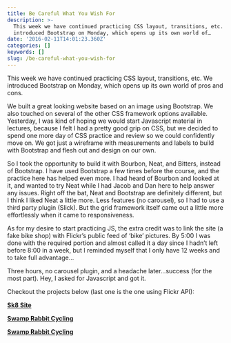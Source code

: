```yaml
---
title: Be Careful What You Wish For
description: >-
  This week we have continued practicing CSS layout, transitions, etc. We
  introduced Bootstrap on Monday, which opens up its own world of…
date: '2016-02-11T14:01:23.360Z'
categories: []
keywords: []
slug: /be-careful-what-you-wish-for
---
```


This week we have continued practicing CSS layout, transitions, etc. We introduced Bootstrap on Monday, which opens up its own world of pros and cons.

We built a great looking website based on an image using Bootstrap. We also touched on several of the other CSS framework options available. Yesterday, I was kind of hoping we would start Javascript material in lectures, because I felt I had a pretty good grip on CSS, but we decided to spend one more day of CSS practice and review so we could confidently move on. We got just a wireframe with measurements and labels to build with Bootstrap and flesh out and design on our own.

So I took the opportunity to build it with Bourbon, Neat, and Bitters, instead of Bootstrap. I have used Bootstrap a few times before the course, and the practice here has helped even more. I had heard of Bourbon and looked at it, and wanted to try Neat while I had Jacob and Dan here to help answer any issues. Right off the bat, Neat and Bootstrap are definitely different, but I think I liked Neat a little more. Less features (no carousel), so I had to use a third party plugin (Slick). But the grid framework itself came out a little more effortlessly when it came to responsiveness.

As for my desire to start practicing JS, the extra credit was to link the site (a fake bike shop) with Flickr’s public feed of ‘bike’ pictures. By 5:00 I was done with the required portion and almost called it a day since I hadn’t left before 8:00 in a week, but I reminded myself that I only have 12 weeks and to take full advantage…

Three hours, no carousel plugin, and a headache later…success (for the most part). Hey, I asked for Javascript and got it.

Checkout the projects below (last one is the one using Flickr API):

[**Sk8 Site**](http://graysonhicks.github.io/tiy-2.1-sk8-site/)

[**Swamp Rabbit Cycling**](http://graysonhicks.github.io/tiy-2.2-bourbon-bike/)

[**Swamp Rabbit Cycling**](http://graysonhicks.github.io/tiy-2.2-bourbon-bike-flickrapi/)
